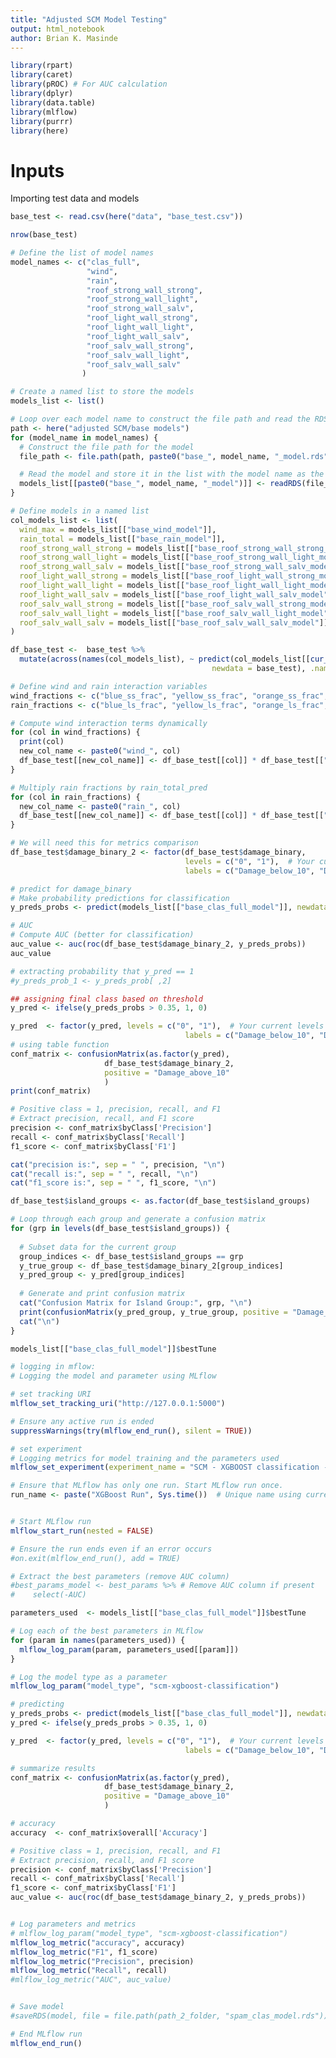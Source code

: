 ```yaml
---
title: "Adjusted SCM Model Testing"
output: html_notebook
author: Brian K. Masinde
---
```


```r
library(rpart)
library(caret)
library(pROC) # For AUC calculation
library(dplyr)
library(data.table)
library(mlflow)
library(purrr)
library(here)
```

# Inputs
Importing test data and models

```r
base_test <- read.csv(here("data", "base_test.csv"))

nrow(base_test)
```

```r
# Define the list of model names
model_names <- c("clas_full",
                 "wind",
                 "rain",
                 "roof_strong_wall_strong",
                 "roof_strong_wall_light",
                 "roof_strong_wall_salv",
                 "roof_light_wall_strong",
                 "roof_light_wall_light",
                 "roof_light_wall_salv",
                 "roof_salv_wall_strong",
                 "roof_salv_wall_light",
                 "roof_salv_wall_salv"
                )

# Create a named list to store the models
models_list <- list()

# Loop over each model name to construct the file path and read the RDS file
path <- here("adjusted SCM/base models")
for (model_name in model_names) {
  # Construct the file path for the model
  file_path <- file.path(path, paste0("base_", model_name, "_model.rds"))

  # Read the model and store it in the list with the model name as the key
  models_list[[paste0("base_", model_name, "_model")]] <- readRDS(file_path)
}
```

```r
# Define models in a named list
col_models_list <- list(
  wind_max = models_list[["base_wind_model"]],
  rain_total = models_list[["base_rain_model"]],
  roof_strong_wall_strong = models_list[["base_roof_strong_wall_strong_model"]],
  roof_strong_wall_light = models_list[["base_roof_strong_wall_light_model"]],
  roof_strong_wall_salv = models_list[["base_roof_strong_wall_salv_model"]],
  roof_light_wall_strong = models_list[["base_roof_light_wall_strong_model"]],
  roof_light_wall_light = models_list[["base_roof_light_wall_light_model"]],
  roof_light_wall_salv = models_list[["base_roof_light_wall_salv_model"]],
  roof_salv_wall_strong = models_list[["base_roof_salv_wall_strong_model"]],
  roof_salv_wall_light = models_list[["base_roof_salv_wall_light_model"]],
  roof_salv_wall_salv = models_list[["base_roof_salv_wall_salv_model"]]
)
```


```r
df_base_test <-  base_test %>%
  mutate(across(names(col_models_list), ~ predict(col_models_list[[cur_column()]],
                                             newdata = base_test), .names = "{.col}_pred"))
```

```r
# Define wind and rain interaction variables
wind_fractions <- c("blue_ss_frac", "yellow_ss_frac", "orange_ss_frac", "red_ss_frac")
rain_fractions <- c("blue_ls_frac", "yellow_ls_frac", "orange_ls_frac", "red_ls_frac")

# Compute wind interaction terms dynamically
for (col in wind_fractions) {
  print(col)
  new_col_name <- paste0("wind_", col)
  df_base_test[[new_col_name]] <- df_base_test[[col]] * df_base_test[["wind_max_pred"]]
}

# Multiply rain fractions by rain_total_pred
for (col in rain_fractions) {
  new_col_name <- paste0("rain_", col)
  df_base_test[[new_col_name]] <- df_base_test[[col]] * df_base_test[["rain_total_pred"]]
}
```
```r
# We will need this for metrics comparison
df_base_test$damage_binary_2 <- factor(df_base_test$damage_binary,
                                       levels = c("0", "1"),  # Your current levels
                                       labels = c("Damage_below_10", "Damage_above_10"))  # New valid labels
```


```r
# predict for damage_binary
# Make probability predictions for classification
y_preds_probs <- predict(models_list[["base_clas_full_model"]], newdata = df_base_test, type = "prob")[,2]  # Probability of class 1
```

```r
# AUC
# Compute AUC (better for classification)
auc_value <- auc(roc(df_base_test$damage_binary_2, y_preds_probs))
auc_value
```

```r
# extracting probability that y_pred == 1
#y_preds_prob_1 <- y_preds_prob[ ,2]

## assigning final class based on threshold
y_pred <- ifelse(y_preds_probs > 0.35, 1, 0)

y_pred  <- factor(y_pred, levels = c("0", "1"),  # Your current levels
                                       labels = c("Damage_below_10", "Damage_above_10"))  # New valid labels
# using table function
conf_matrix <- confusionMatrix(as.factor(y_pred),
                     df_base_test$damage_binary_2,
                     positive = "Damage_above_10"
                     )
print(conf_matrix)

```
```r
# Positive class = 1, precision, recall, and F1
# Extract precision, recall, and F1 score
precision <- conf_matrix$byClass['Precision']
recall <- conf_matrix$byClass['Recall']
f1_score <- conf_matrix$byClass['F1']

cat("precision is:", sep = " ", precision, "\n")
cat("recall is:", sep = " ", recall, "\n")
cat("f1_score is:", sep = " ", f1_score, "\n")
```

```r
df_base_test$island_groups <- as.factor(df_base_test$island_groups)

# Loop through each group and generate a confusion matrix
for (grp in levels(df_base_test$island_groups)) {
  
  # Subset data for the current group
  group_indices <- df_base_test$island_groups == grp
  y_true_group <- df_base_test$damage_binary_2[group_indices]
  y_pred_group <- y_pred[group_indices]
  
  # Generate and print confusion matrix
  cat("Confusion Matrix for Island Group:", grp, "\n")
  print(confusionMatrix(y_pred_group, y_true_group, positive = "Damage_above_10"))
  cat("\n")
}
```


```r
models_list[["base_clas_full_model"]]$bestTune
```

```r
# logging in mflow:
# Logging the model and parameter using MLflow

# set tracking URI
mlflow_set_tracking_uri("http://127.0.0.1:5000")

# Ensure any active run is ended
suppressWarnings(try(mlflow_end_run(), silent = TRUE))

# set experiment
# Logging metrics for model training and the parameters used
mlflow_set_experiment(experiment_name = "SCM - XGBOOST classification -CV (Test metircs)")

# Ensure that MLflow has only one run. Start MLflow run once.
run_name <- paste("XGBoost Run", Sys.time())  # Unique name using current time


# Start MLflow run
mlflow_start_run(nested = FALSE)

# Ensure the run ends even if an error occurs
#on.exit(mlflow_end_run(), add = TRUE)

# Extract the best parameters (remove AUC column)
#best_params_model <- best_params %>% # Remove AUC column if present
#    select(-AUC)

parameters_used  <- models_list[["base_clas_full_model"]]$bestTune

# Log each of the best parameters in MLflow
for (param in names(parameters_used)) {
  mlflow_log_param(param, parameters_used[[param]])
}

# Log the model type as a parameter
mlflow_log_param("model_type", "scm-xgboost-classification")

# predicting
y_preds_probs <- predict(models_list[["base_clas_full_model"]], newdata = df_base_test, type = "prob")[,2]  # Probability of class 1
y_pred <- ifelse(y_preds_probs > 0.35, 1, 0)

y_pred  <- factor(y_pred, levels = c("0", "1"),  # Your current levels
                                       labels = c("Damage_below_10", "Damage_above_10"))  # New valid labels

# summarize results
conf_matrix <- confusionMatrix(as.factor(y_pred),
                     df_base_test$damage_binary_2,
                     positive = "Damage_above_10"
                     )

# accuracy
accuracy  <- conf_matrix$overall['Accuracy']

# Positive class = 1, precision, recall, and F1
# Extract precision, recall, and F1 score
precision <- conf_matrix$byClass['Precision']
recall <- conf_matrix$byClass['Recall']
f1_score <- conf_matrix$byClass['F1']
auc_value <- auc(roc(df_base_test$damage_binary_2, y_preds_probs))


# Log parameters and metrics
# mlflow_log_param("model_type", "scm-xgboost-classification")
mlflow_log_metric("accuracy", accuracy)
mlflow_log_metric("F1", f1_score)
mlflow_log_metric("Precision", precision)
mlflow_log_metric("Recall", recall)
#mlflow_log_metric("AUC", auc_value)


# Save model
#saveRDS(model, file = file.path(path_2_folder, "spam_clas_model.rds"))

# End MLflow run
mlflow_end_run()
```

